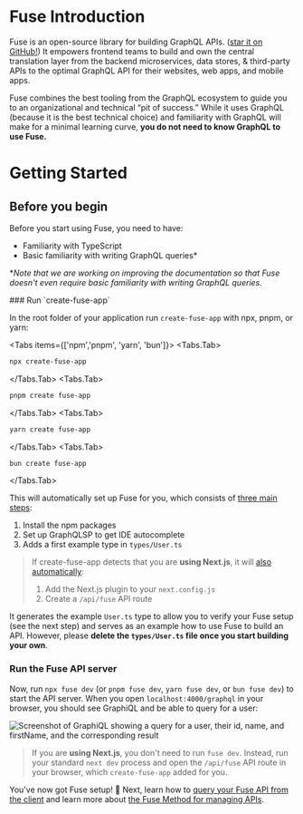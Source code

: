 
# Fuse Introduction

Fuse is an open-source library for building GraphQL APIs. ([star it on GitHub!](https://github.com/StellateHQ/fuse)) It empowers frontend teams to build and own the central translation layer from the backend microservices, data stores, & third-party APIs to the optimal GraphQL API for their websites, web apps, and mobile apps.

Fuse combines the best tooling from the GraphQL ecosystem to guide you to an organizational and technical “pit of success.” While it uses GraphQL (because it is the best technical choice) and familiarity with GraphQL will make for a minimal learning curve, **you do not need to know GraphQL to use Fuse.**

# Getting Started

## Before you begin

Before you start using Fuse, you need to have:

- Familiarity with TypeScript
- Basic familiarity with writing GraphQL queries*

\**Note that we are working on improving the documentation so that Fuse doesn't even require basic familiarity with writing GraphQL queries.*

<Steps>
### Run `create-fuse-app`

In the root folder of your application run `create-fuse-app` with npx, pnpm, or yarn:

<Tabs items={['npm','pnpm',  'yarn', 'bun']}>
  <Tabs.Tab>

```sh
npx create-fuse-app
```
  </Tabs.Tab>
  <Tabs.Tab>

```sh
pnpm create fuse-app
```
  </Tabs.Tab>
  <Tabs.Tab>

```sh
yarn create fuse-app
```
  </Tabs.Tab>
  <Tabs.Tab>

```sh
bun create fuse-app
```
  </Tabs.Tab>
</Tabs>

This will automatically set up Fuse for you, which consists of [three main steps](/docs/setting-fuse-up-manually):

1. Install the npm packages
1. Set up GraphQLSP to get IDE autocomplete
1. Adds a first example type in `types/User.ts`

> If create-fuse-app detects that you are **using Next.js**, it will [also automatically](/docs/setting-fuse-up-manually/nextjs):
>
> 1. Add the Next.js plugin to your `next.config.js`
> 1. Create a `/api/fuse` API route

It generates the example `User.ts` type to allow you to verify your Fuse setup (see the next step) and serves as an example how to use Fuse to build an API. However, please **delete the `types/User.ts` file once you start building your own**.

### Run the Fuse API server

Now, run `npx fuse dev` (or `pnpm fuse dev`, `yarn fuse dev`, or `bun fuse dev`) to start the API server. When you open `localhost:4000/graphql` in your browser, you should see GraphiQL and be able to query for a user:

![Screenshot of GraphiQL showing a query for a user, their id, name, and firstName, and the corresponding result](https://gist.github.com/assets/7525670/6c0d9a7a-901e-4e65-aaad-8f66081afbef)

> If you are **using Next.js**, you don't need to run `fuse dev`. Instead, run your standard `next dev` process and open the `/api/fuse` API route in your browser, which `create-fuse-app` added for you.

</Steps>

You've now got Fuse setup! 🎉 Next, learn how to [query your Fuse API from the client](/docs/client) and learn more about [the Fuse Method for managing APIs](/docs/fuse-method).
